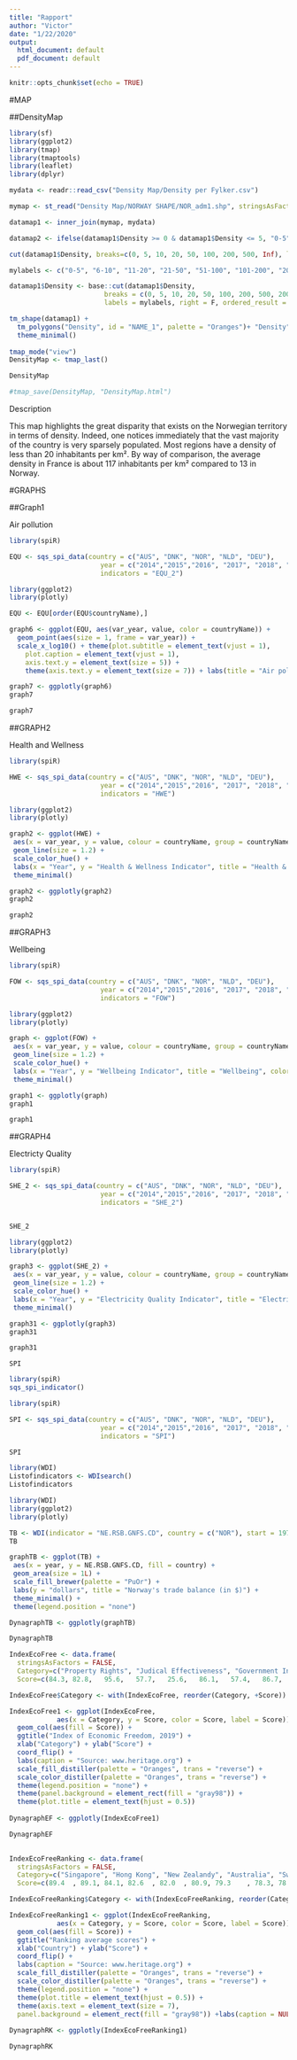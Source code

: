 ```yaml
---
title: "Rapport"
author: "Victor"
date: "1/22/2020"
output:
  html_document: default
  pdf_document: default
---
```


```r
knitr::opts_chunk$set(echo = TRUE)
```

#MAP

##DensityMap

```r
library(sf)
library(ggplot2)
library(tmap)
library(tmaptools)
library(leaflet)
library(dplyr)

mydata <- readr::read_csv("Density Map/Density per Fylker.csv")

mymap <- st_read("Density Map/NORWAY SHAPE/NOR_adm1.shp", stringsAsFactors = FALSE)

datamap1 <- inner_join(mymap, mydata) 

datamap2 <- ifelse(datamap1$Density >= 0 & datamap1$Density <= 5, "0-5", ifelse(datamap1$Density >= 6 & datamap1$Density <= 10, "6-10", ifelse(datamap1$Density >= 11 & datamap1$Density <= 20, "11-20", ifelse(datamap1$Density >= 21 & datamap1$Density <= 50, "21-50", ifelse(datamap1$Density >= 51 & datamap1$Density <= 100, "51-100", ifelse(datamap1$Density >= 101 & datamap1$Density <= 200, "101-200", ifelse(datamap1$Density >= 201 & datamap1$Density <= 500, "201-500", ifelse(datamap1$Density >= 501, "501+", NA))))))))

cut(datamap1$Density, breaks=c(0, 5, 10, 20, 50, 100, 200, 500, Inf), labels=c("0-5", "6-10", "11-20", "21-50", "51-100", "101-200","201-500", "500+"))

mylabels <- c("0-5", "6-10", "11-20", "21-50", "51-100", "101-200", "201-500", "500+")

```

```r

datamap1$Density <- base::cut(datamap1$Density,
                        breaks = c(0, 5, 10, 20, 50, 100, 200, 500, 2000), 
                        labels = mylabels, right = F, ordered_result = T)

```

```r

tm_shape(datamap1) +
  tm_polygons("Density", id = "NAME_1", palette = "Oranges")+ "Density"
  theme_minimal()
  
tmap_mode("view")
DensityMap <- tmap_last()

```

```r

DensityMap

#tmap_save(DensityMap, "DensityMap.html")

```

Description

This map highlights the great disparity that exists on the Norwegian territory in terms of density. Indeed, one notices immediately that the vast majority of the country is very sparsely populated. Most regions have a density of less than 20 inhabitants per km². By way of comparison, the average density in France is about 117 inhabitants per km² compared to 13 in Norway. 

#GRAPHS

##Graph1

Air pollution

```r

library(spiR)

EQU <- sqs_spi_data(country = c("AUS", "DNK", "NOR", "NLD", "DEU"), 
                       year = c("2014","2015","2016", "2017", "2018", "2019"), 
                       indicators = "EQU_2")

```

```r

library(ggplot2)
library(plotly)

EQU <- EQU[order(EQU$countryName),]

graph6 <- ggplot(EQU, aes(var_year, value, color = countryName)) +
  geom_point(aes(size = 1, frame = var_year)) +
  scale_x_log10() + theme(plot.subtitle = element_text(vjust = 1), 
    plot.caption = element_text(vjust = 1), 
    axis.text.y = element_text(size = 5)) +
    theme(axis.text.y = element_text(size = 7)) + labs(title = "Air pollution attributable deaths") +labs(x = "Year", y = "Deaths per year") + labs(colour = NULL, size = NULL)

graph7 <- ggplotly(graph6)
graph7

```

```r
graph7
```

##GRAPH2

Health and Wellness 

```r

library(spiR)

HWE <- sqs_spi_data(country = c("AUS", "DNK", "NOR", "NLD", "DEU"), 
                       year = c("2014","2015","2016", "2017", "2018", "2019"), 
                       indicators = "HWE")

```

```r
library(ggplot2)
library(plotly)

graph2 <- ggplot(HWE) +
 aes(x = var_year, y = value, colour = countryName, group = countryName) +
 geom_line(size = 1.2) +
 scale_color_hue() + 
 labs(x = "Year", y = "Health & Wellness Indicator", title = "Health & Wellness", color = "Countries") +
 theme_minimal() 

graph2 <- ggplotly(graph2)
graph2

```

```r
graph2
```

##GRAPH3

Wellbeing

```r
library(spiR)

FOW <- sqs_spi_data(country = c("AUS", "DNK", "NOR", "NLD", "DEU"), 
                       year = c("2014","2015","2016", "2017", "2018", "2019"), 
                       indicators = "FOW")
```

```r

library(ggplot2)
library(plotly)

graph <- ggplot(FOW) +
 aes(x = var_year, y = value, colour = countryName, group = countryName) +
 geom_line(size = 1.2) +
 scale_color_hue() +
 labs(x = "Year", y = "Wellbeing Indicator", title = "Wellbeing", color = "Countries") +
 theme_minimal() 

graph1 <- ggplotly(graph)
graph1

```

```r
graph1
```

##GRAPH4

Electricty Quality 

```r

library(spiR)

SHE_2 <- sqs_spi_data(country = c("AUS", "DNK", "NOR", "NLD", "DEU"), 
                       year = c("2014","2015","2016", "2017", "2018", "2019"), 
                       indicators = "SHE_2")


SHE_2

```

```r
library(ggplot2)
library(plotly)

graph3 <- ggplot(SHE_2) +
 aes(x = var_year, y = value, colour = countryName, group = countryName) +
 geom_line(size = 1.2) +
 scale_color_hue() +
 labs(x = "Year", y = "Electricity Quality Indicator", title = "Electricity Quality", color = "Countries") +
 theme_minimal() 

graph31 <- ggplotly(graph3)
graph31

```

```r
graph31
```


	SPI

```r
library(spiR)
sqs_spi_indicator()
```



```r
library(spiR)

SPI <- sqs_spi_data(country = c("AUS", "DNK", "NOR", "NLD", "DEU"), 
                       year = c("2014","2015","2016", "2017", "2018", "2019"), 
                       indicators = "SPI")

SPI
```













```r
library(WDI)
Listofindicators <- WDIsearch()
Listofindicators
```


```r
library(WDI)
library(ggplot2)
library(plotly)

TB <- WDI(indicator = "NE.RSB.GNFS.CD", country = c("NOR"), start = 1970, end = 2020)
TB

graphTB <- ggplot(TB) +
 aes(x = year, y = NE.RSB.GNFS.CD, fill = country) +
 geom_area(size = 1L) +
 scale_fill_brewer(palette = "PuOr") +
 labs(y = "dollars", title = "Norway's trade balance (in $)") +
 theme_minimal() +
 theme(legend.position = "none")

DynagraphTB <- ggplotly(graphTB)

```

```r

DynagraphTB

```
















```r
IndexEcoFree <- data.frame(
  stringsAsFactors = FALSE,
  Category=c("Property Rights", "Judical Effectiveness", "Government Integrity", "Tax Burden", "Government Spending", "Fiscal Health", "Business Freedom", "Labor Freedom", "Monetary Freedom", "Trade Freedom", "Investment Freedom", "Financial Freedom"),
  Score=c(84.3,	82.8,	95.6,	57.7,	25.6,	86.1,	57.4,	86.7,	74.8,	83.8,	75,	60))

IndexEcoFree$Category <- with(IndexEcoFree, reorder(Category, +Score))

IndexEcoFree1 <- ggplot(IndexEcoFree, 
            aes(x = Category, y = Score, color = Score, label = Score)) +
  geom_col(aes(fill = Score)) +
  ggtitle("Index of Economic Freedom, 2019") + 
  xlab("Category") + ylab("Score") + 
  coord_flip() +
  labs(caption = "Source: www.heritage.org") +
  scale_fill_distiller(palette = "Oranges", trans = "reverse") +
  scale_color_distiller(palette = "Oranges", trans = "reverse") +
  theme(legend.position = "none") + 
  theme(panel.background = element_rect(fill = "gray98")) +
  theme(plot.title = element_text(hjust = 0.5))
  
DynagraphEF <- ggplotly(IndexEcoFree1)

```

```r

DynagraphEF
  
```





```r

IndexEcoFreeRanking <- data.frame(
  stringsAsFactors = FALSE,
  Category=c("Singapore", "Hong Kong", "New Zealandy", "Australia", "Switzerland", "Ireland", "United Kingdom", "Denmark", "Canada", "Estonia", "Taiwan", "Georgia", "Iceland", "Netherlands", "Chile", "Lithuania", "United States", "United Arab Emirates", "Luxembourg", "Finland ", "Mauritius", "Sweden", "Czech Republic", "Malaysia", "South Korea", "Israel", "Germany", "Norway", "Austria", "Japan"),
  Score=c(89.4	, 89.1, 84.1, 82.6	, 82.0	, 80.9, 79.3	, 78.3, 78.2, 77.7, 77.1, 77.1, 77.1, 77.0, 76.8, 76.7, 76.6, 76.2	, 75.8, 75.7, 74.9, 74.9, 74.8, 74.7	, 74.0, 74.0, 73.5, 73.4, 73.3, 73.3)) 

IndexEcoFreeRanking$Category <- with(IndexEcoFreeRanking, reorder(Category, +Score))

IndexEcoFreeRanking1 <- ggplot(IndexEcoFreeRanking, 
            aes(x = Category, y = Score, color = Score, label = Score)) +
  geom_col(aes(fill = Score)) +
  ggtitle("Ranking average scores") + 
  xlab("Country") + ylab("Score") + 
  coord_flip() +
  labs(caption = "Source: www.heritage.org") +
  scale_fill_distiller(palette = "Oranges", trans = "reverse") +
  scale_color_distiller(palette = "Oranges", trans = "reverse") +
  theme(legend.position = "none") + 
  theme(plot.title = element_text(hjust = 0.5)) +
  theme(axis.text = element_text(size = 7), 
  panel.background = element_rect(fill = "gray98")) +labs(caption = NULL)
  
DynagraphRK <- ggplotly(IndexEcoFreeRanking1)

```

```r

DynagraphRK
  
```




















